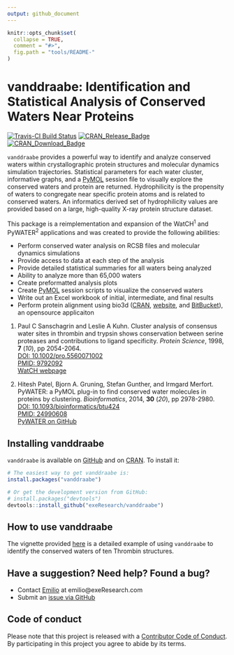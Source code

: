 ```yaml
---
output: github_document
---
```


<!-- README.md is generated from README.Rmd. Please edit that file -->

```r
knitr::opts_chunk$set(
  collapse = TRUE,
  comment = "#>",
  fig.path = "tools/README-"
)
```

# vanddraabe: Identification and Statistical Analysis of Conserved Waters Near Proteins
[![Travis-CI Build Status](https://travis-ci.org/exeResearch/vanddraabe.svg?branch=master)](https://travis-ci.org/exeResearch/vanddraabe)
[![CRAN_Release_Badge](http://www.r-pkg.org/badges/version-ago/vanddraabe)](https://CRAN.R-project.org/package=vanddraabe) 
[![CRAN_Download_Badge](http://cranlogs.r-pkg.org/badges/vanddraabe)](https://CRAN.R-project.org/package=vanddraabe)

`vanddraabe` provides a powerful way to identify and analyze conserved waters within crystallographic protein structures and molecular dynamics simulation trajectories. Statistical parameters for each water cluster, informative graphs, and a [PyMOL](http://www.pymol.org) session file to visually explore the conserved waters and protein are returned. Hydrophilicity is the propensity of waters to congregate near specific protein atoms and is related to conserved waters. An informatics derived set of hydrophilicity values are provided based on a large, high-quality X-ray protein structure dataset.

This package is a reimplementation and expansion of the WatCH^1^ and PyWATER^2^ applications and was created to provide the following abilities:

* Perform conserved water analysis on RCSB files and molecular dynamics simulations
* Provide access to data at each step of the analysis
* Provide detailed statistical summaries for all waters being analyzed
* Ability to analyze more than 65,000 waters
* Create preformatted analysis plots
* Create [PyMOL](http://www.pymol.org) session scripts to visualize the conserved waters
* Write out an Excel workbook of initial, intermediate, and final results
* Perform protein alignment using bio3d ([CRAN](https://cran.r-project.org/package=bio3d), [website](http://thegrantlab.org/bio3d/), and [BitBucket](https://bitbucket.org/Grantlab/bio3d)), an opensource applicaiton

1. Paul C Sanschagrin and Leslie A Kuhn. Cluster analysis of
consensus water sites in thrombin and trypsin shows conservation between
serine proteases and contributions to ligand specificity. _Protein
Science_, 1998, **7** (_10_), pp 2054-2064.  
[DOI: 10.1002/pro.5560071002](http://doi.org/10.1002/pro.5560071002)  
[PMID: 9792092](http://www.ncbi.nlm.nih.gov/pubmed/9792092)  
[WatCH webpage](http://www.kuhnlab.bmb.msu.edu/software/watch/index.html)

2. Hitesh Patel, Bjorn A. Gruning, Stefan Gunther, and Irmgard Merfort.
PyWATER: a PyMOL plug-in to find conserved water molecules in proteins by
clustering. _Bioinformatics_, 2014, **30** (_20_), pp 2978-2980.  
[DOI: 10.1093/bioinformatics/btu424](http://doi.org/10.1093/bioinformatics/btu424)  
[PMID: 24990608](http://www.ncbi.nlm.nih.gov/pubmed/24990608)  
[PyWATER on GitHub](https://github.com/hiteshpatel379/PyWATER/blob/master/README.rst)


## Installing vanddraabe

`vanddraabe` is available on [GitHub](https://github.com/exeResearch/vanddraabe) and on [CRAN](https://cran.r-project.org/package=vanddraabe). To install it:

```r
# The easiest way to get vanddraabe is:
install.packages("vanddraabe")

# Or get the development version from GitHub:
# install.packages("devtools")
devtools::install_github("exeResearch/vanddraabe")
```


## How to use vanddraabe

The vignette provided [here](http://www.exeresearch.com/vanddraabe.html) is a detailed example of using `vanddraabe` to identify the conserved waters of ten Thrombin structures.


## Have a suggestion? Need help? Found a bug?

* Contact [Emilio](https://github.com/emilioxavier) at emilio@exeResearch.com
* Submit an [issue via GitHub](https://github.com/exeResearch/vanddraabe/issues)


## Code of conduct

Please note that this project is released with a [Contributor Code of Conduct](https://github.com/exeResearch/vanddraabe/blob/master/CONDUCT.md). By participating in this project you agree to abide by its terms.
